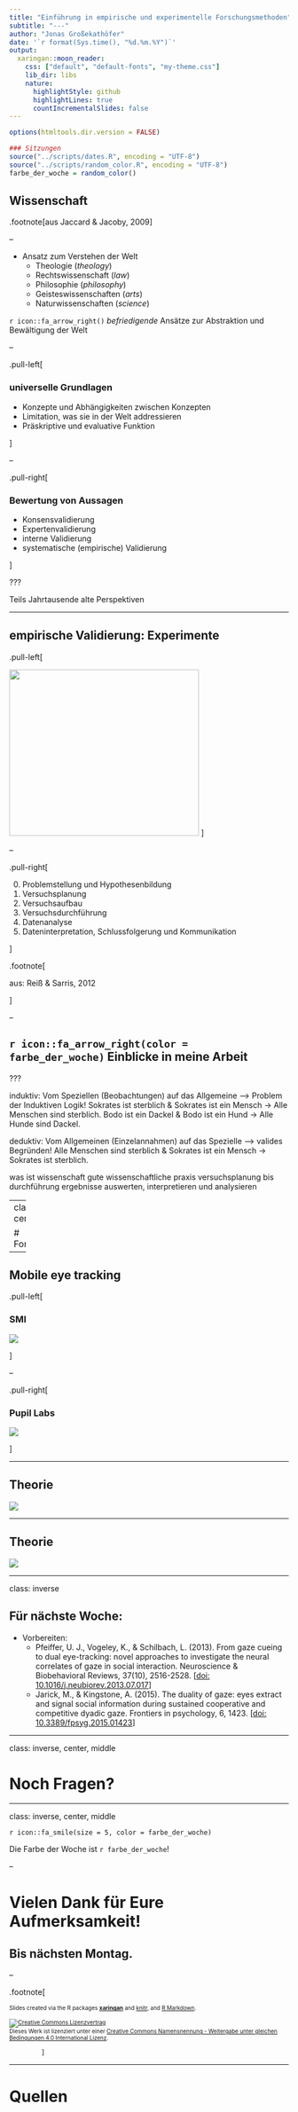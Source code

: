 ---
title: "Einführung in empirische und experimentelle Forschungsmethoden"
subtitle: "---"
author: "Jonas Großekathöfer"
date: '`r format(Sys.time(), "%d.%m.%Y")`'
output:
  xaringan::moon_reader:
    css: ["default", "default-fonts", "my-theme.css"]
    lib_dir: libs
    nature:
      highlightStyle: github
      highlightLines: true
      countIncrementalSlides: false
---

```{r setup, include=FALSE}

options(htmltools.dir.version = FALSE)

### Sitzungen
source("../scripts/dates.R", encoding = "UTF-8")
source("../scripts/random_color.R", encoding = "UTF-8")
farbe_der_woche = random_color()

```

## Wissenschaft

.footnote[aus Jaccard & Jacoby, 2009]

--

+   Ansatz zum Verstehen der Welt
    +   Theologie (*theology*)
    +   Rechtswissenschaft (*law*)
    +   Philosophie (*philosophy*)
    +   Geisteswissenschaften (*arts*)
    +   Naturwissenschaften (*science*)

`r icon::fa_arrow_right()` *befriedigende* Ansätze zur Abstraktion und
Bewältigung der Welt

--

.pull-left[

### universelle Grundlagen

+   Konzepte und Abhängigkeiten zwischen Konzepten
+   Limitation, was sie in der Welt addressieren
+   Präskriptive und evaluative Funktion

]

--

.pull-right[

### Bewertung von Aussagen

+   Konsensvalidierung
+   Expertenvalidierung
+   interne Validierung
+   systematische (empirische) Validierung

]


???

Teils Jahrtausende alte Perspektiven

---

## empirische Validierung: Experimente

.pull-left[

<p><a href="https://commons.wikimedia.org/wiki/File:Empirical_Cycle.svg#/media/File:Empirical_Cycle.svg"><img
src="https://upload.wikimedia.org/wikipedia/commons/5/53/Empirical_Cycle.svg"
width="342" height="300"></a>
]

--

.pull-right[

0.  Problemstellung und Hypothesenbildung
0.  Versuchsplanung
0.  Versuchsaufbau
0.  Versuchsdurchführung
0.  Datenanalyse
0.  Dateninterpretation, Schlussfolgerung und Kommunikation

]

.footnote[

aus: Reiß & Sarris, 2012

]

--

## `r icon::fa_arrow_right(color = farbe_der_woche)` Einblicke in meine Arbeit


???

induktiv: Vom Speziellen (Beobachtungen) auf das Allgemeine --> Problem der
Induktiven Logik! Sokrates ist sterblich & Sokrates ist ein Mensch -> Alle
Menschen sind sterblich. Bodo ist ein Dackel & Bodo ist ein Hund -> Alle Hunde
sind Dackel.

deduktiv: Vom Allgemeinen (Einzelannahmen) auf das Spezielle --> valides
Begründen! Alle Menschen sind sterblich & Sokrates ist ein Mensch -> Sokrates
ist sterblich.

was ist wissenschaft
gute wissenschaftliche praxis
versuchsplanung bis durchführung
ergebnisse auswerten, interpretieren und analysieren

---
class: middle, center, inverse

# Forschungsideen

---

## Mobile eye tracking

.pull-left[

### SMI

![](http://files.ctctcdn.com/ee922129001/3e9683f5-9154-423a-a2cf-23243be7f002.jpg)

]

--

.pull-right[

### Pupil Labs

![](https://pupil-labs.com/_nuxt/img/pi-family-shot.cae1522.jpg)

]

---

## Theorie

![](imgs/02_Pfeiffer2013.png)

---

## Theorie

![](imgs/02_Jarick2015.png)

---

class: inverse

## Für nächste Woche:

+ Vorbereiten:
    + Pfeiffer, U. J., Vogeley, K., & Schilbach, L. (2013). From gaze cueing to
      dual eye-tracking: novel approaches to investigate the neural correlates
      of gaze in social interaction. Neuroscience & Biobehavioral Reviews,
      37(10), 2516-2528. [[doi:
      10.1016/j.neubiorev.2013.07.017](https://doi.org/10.1016/j.neubiorev.2013.07.017)]
    + Jarick, M., & Kingstone, A. (2015). The duality of gaze: eyes extract and
      signal social information during sustained cooperative and competitive
      dyadic gaze. Frontiers in psychology, 6, 1423. [[doi:
      10.3389/fpsyg.2015.01423](https://doi.org/10.3389/fpsyg.2015.01423)]

---

class: inverse, center, middle

# Noch Fragen?

---

class: inverse, center, middle

`r icon::fa_smile(size = 5, color = farbe_der_woche)`

Die Farbe der Woche ist `r farbe_der_woche`!

--

# Vielen Dank für Eure Aufmerksamkeit!


## Bis nächsten Montag.

--

.footnote[

<font size="-2">Slides created via the R packages
[**xaringan**](https://github.com/yihui/xaringan) and
[knitr](http://yihui.name/knitr), and [R
Markdown](https://rmarkdown.rstudio.com).

<a rel="license" href="http://creativecommons.org/licenses/by-sa/4.0/"><img
alt="Creative Commons Lizenzvertrag" style="border-width:0"
src="https://i.creativecommons.org/l/by-sa/4.0/88x31.png" /></a><br />Dieses
Werk ist lizenziert unter einer <a rel="license"
href="http://creativecommons.org/licenses/by-sa/4.0/">Creative Commons
Namensnennung - Weitergabe unter gleichen Bedingungen 4.0 International
Lizenz</a>.</font size>

            ]


---

# Quellen

